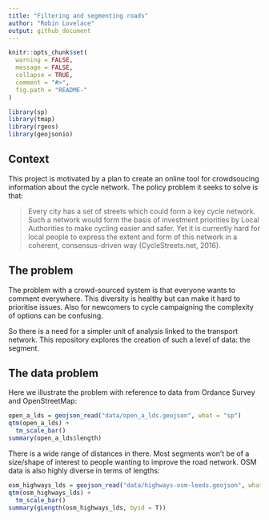 ```yaml
---
title: "Filtering and segmenting roads"
author: "Robin Lovelace"
output: github_document
---
```


<!-- README.md is generated from README.Rmd. Please edit that file -->

```r
knitr::opts_chunk$set(
  warning = FALSE,
  message = FALSE,
  collapse = TRUE,
  comment = "#>",
  fig.path = "README-"
)
```

```r
library(sp)
library(tmap)
library(rgeos)
library(geojsonio)
```

## Context

This project is motivated by a plan to create an online tool for crowdsoucing information about the cycle network. The policy problem it seeks to solve is that:

> Every city has a set of streets which could form a key cycle network.
Such a network would form the basis of investment priorities by
Local Authorities to make cycling easier and safer. Yet it is currently
hard for local people to express the extent and form of this network
in a coherent, consensus-driven way (CycleStreets.net, 2016).

## The problem

The problem with a crowd-sourced system is that everyone wants to comment everywhere.
This diversity is healthy but can make it hard to prioritise issues.
Also for newcomers to cycle campaigning the complexity of options can be confusing.

So there is a need for a simpler unit of analysis linked to the transport network.
This repository explores the creation of such a level of data: the segment.

## The data problem

Here we illustrate the problem with reference to data from Ordance Survey and OpenStreetMap:

```r
open_a_lds = geojson_read("data/open_a_lds.geojson", what = "sp")
qtm(open_a_lds) +
  tm_scale_bar()
summary(open_a_lds$length)
```

There is a wide range of distances in there. Most segments won't be of a size/shape of interest to people wanting to improve the road network. 
OSM data is also highly diverse in terms of lengths:

```r
osm_highways_lds = geojson_read("data/highways-osm-leeds.geojson", what = "sp")
qtm(osm_highways_lds) +
  tm_scale_bar()
summary(gLength(osm_highways_lds, byid = T))
```


